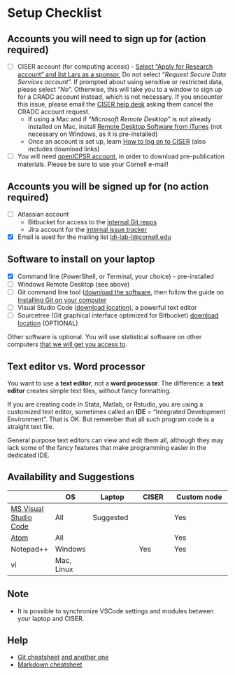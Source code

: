 # Setup Checklist {#checklist}

## Accounts you will need to sign up for (action required)

- [ ] CISER account (for computing access) - [Select "Apply for Research account" and list Lars as a sponsor.](https://ciser.cornell.edu/computing/request-an-account/) Do not select "*Request Secure Data Services account*". If prompted about using sensitive or restricted data, please select "*No*". Otherwise, this will take you to a window to sign up for a CRADC account instead, which is not necessary. If you encounter this issue, please email the [CISER help desk](https://ciser.cornell.edu/consulting/ciser-helpdesk/) asking them cancel the CRADC account request. 
    - If using a Mac and if "*Microsoft Remote Desktop*"  is not already installed on Mac, install [Remote Desktop Software from iTunes](https://itunes.apple.com/us/app/microsoft-remote-desktop-10/id1295203466) (not necessary on Windows, as it is pre-installed)
    - Once an account is set up, learn [How to log on to CISER](https://ciser.cornell.edu/computing/computing-help/how-to-login/) (also includes download links)
- [ ] You will need [openICPSR account](https://www.icpsr.umich.edu/cgi-bin/newacct), in order to download pre-publication materials. Please be sure to use your Cornell e-mail!

## Accounts you will be signed up for (no action required)

- [ ] Atlassian account
    - Bitbucket for access to the [internal Git repos](https://bitbucket.org/aeaverification/)
    - Jira account for the [internal issue tracker](https://aeadataeditors.atlassian.net/)
- [x] Email is used for the mailing list [ldi-lab-l@cornell.edu](mailto:ldi-lab-l@cornell.edu) 

## Software to install on your laptop

- [x] Command line (PowerShell, or Terminal, your choice) - pre-installed
- [ ] Windows Remote Desktop (see above)
- [ ] Git command line tool ([download the software](https://git-scm.com/downloads), then follow the guide on [Installing Git on your computer](https://github.com/labordynamicsinstitute/ldi-lab-standards/wiki/Setting-up-Git)
- [ ] Visual Studio Code ([download location](https://code.visualstudio.com/)), a powerful text editor
- [ ] Sourcetree (Git graphical interface optimized for Bitbucket) [download location](https://www.sourcetreeapp.com/) (OPTIONAL)

Other software is optional. You will use statistical software on other computers [that we will get you access to](#Access_to_computers).

## Text editor vs. Word processor

You want to use a **text editor**, not a **word processor**. The difference: a **text editor** creates simple text files, without fancy formatting.

If you are creating code in Stata, Matlab, or Rstudio, you are using a customized text editor, sometimes called an **IDE** = "Integrated Development Environment". That is OK. But remember that all such program code is a straight text file. 

General purpose text editors can view and edit them all, although they may lack some of the fancy features that make programming easier in the dedicated IDE.

## Availability and Suggestions

|  | OS | Laptop | CISER | Custom node |
|--|----|--------|-------|-------------|
|[MS Visual Studio Code](https://code.visualstudio.com/) | All| Suggested| | Yes |
| [Atom](https://atom.io)| All| | |Yes|
| Notepad++ | Windows |  | Yes | Yes |
| vi | Mac, Linux |  | | |

## Note 

- It is possible to synchronize VSCode settings and modules between your laptop and CISER. 

## Help

- [Git cheatsheet](https://github.github.com/training-kit/downloads/github-git-cheat-sheet.pdf) [and another one](https://www.atlassian.com/git/tutorials/atlassian-git-cheatsheet)
- [Markdown cheatsheet](https://guides.github.com/pdfs/markdown-cheatsheet-online.pdf)
